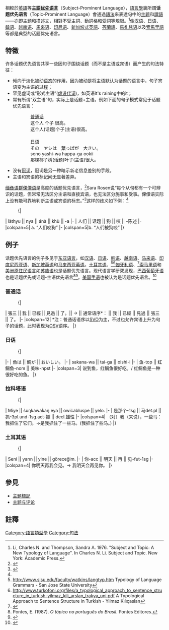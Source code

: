 {{noteTA
|1=zh-cn:语法;zh-hk:文法;zh-tw:文法;語法=>zh-tw:文法;
|2=zh-cn:单词;zh-tw:單字;單詞=>zh-tw:單字;
}}
相較於[[英語|英語]]等'''[[主語优先语言|主語优先语言]]'''（Subject-Prominent Language），[[語言學|語言學]]裏所謂'''话题优先语言'''（Topic-Prominent Language）會通過[[语法学|語法]]來表達句中的[[主題_(語言學)|主題]]和[[謂語|謂語]]——亦即主題和描述文，相對不受主詞、動詞格和受詞等規限。<ref>Li, Charles N. and Thompson, Sandra A. 1976. "Subject and Topic: A New Typology of Language". In Charles N. Li. Subject and Topic. New York: Academic Press.</ref>像[[汉语|汉语]]、[[日语|日语]]、[[韓语|韓语]]、[[越南语|越南语]]、[[馬來语|馬來语]]、[[印尼语|印尼语]]、[[新加坡式英語|新加坡式英語]]、[[芬蘭語|芬蘭語]]、[[馬札兒语|馬札兒语]]以及[[索馬里語|索馬里語]]等都是典型的话题优先语言。

==特徵==
许多话题优先语言共享一些因句子围绕话题（而不是主语或宾语）而产生的句法特征：

*倾向于淡化被动[[语态|语态]]的作用，因为被动是将主语默认为话题的语言中，句子宾语变为主语的过程；
*罕见虚词或“形式主语”([[虚设代词|虚设代词]])，如英语It's raining中的it；
*常有所谓“双主语”句，实际上是话题+主语。例如下面的句子模式常见于话题优先语言：

::[[普通话|普通话]]
::这个人 个子 很高。
::这个人(话题)个子(主语)很高。
::　
::[[日语|日语]]
::その　ヤシは　葉っぱが　大きい。
::sono yashi-wa happa-ga ookii
::那棵椰子树(话题)叶子(主语)很大。

*没有[[冠词|冠词]]，冠词是另一种暗示新老信息差别的手段。
*主语和宾语的标记间无显著差异。

[[缅彝语群|缅彝语群]][[傈僳语|傈僳语]]是高度的话题优先语言，<ref name="Li & Thompson">{{cite book |last1 = Li|first1 = Charles N.|last2 = Thompson|first2 = Sandra A.|chapter = Subject and Topic: A New Typology of Language|title = Subject and Topic|editor = Charles N. Li|location = New York|publisher = Academic Press|year = 1976|isbn = 978-0-12-447350-8}}</ref>{{rp|457–489}}Sara Rosen说“每个从句都有一个可辨识的话题，但常常无法区分主语和直接宾语，也无法区分施事和受事。傈僳语实际上没有能可靠地判断主语或宾语的标志。”<ref name="Rosen">{{cite book | last=Rosen | first=Sara Thomas | editor=Ramchand & Reiss | title=The Oxford Handbook of Linguistic Interfaces | chapter = Structured Events, Structured Discourse | location=Oxford | publisher=Oxford University Press | year=2007 | isbn = 978-0-19-924745-5 }}</ref>这样的歧义如下例：<ref name="Li & Thompson"/>

:{|
| làthyu || nya || ánà || khù || -a
|-
| 人们 || 话题 || 狗 || 咬 || -陈述
|-
|colspan=5| a. “人们咬狗”
|-
|colspan=5|b. “人们被狗咬”
|}

==例子==
话题优先语言的例子多见于[[东亚语言|东亚语言]]，如[[汉语|汉语]]、[[日语|日语]]、[[韩语|韩语]]、[[越南语|越南语]]、[[马来语|马来语]]、[[印度尼西亚语|印度尼西亚语]]、[[新加坡英语|新加坡英语]]和[[马来西亚英语|马来西亚英语]]。[[土耳其语|土耳其语]]、<ref>http://www.sjsu.edu/faculty/watkins/langtyp.htm  Typology of Language Grammars - San Jose State University</ref><ref>http://www.turkofoni.org/files/a_typological_approach_to_sentence_structure_in_turkish-yilmaz_kili_arslan_trakya_uni.pdf  A Typological Approach to Sentence Structure in Turkish - Yılmaz Kılıçaslan</ref>[[匈牙利语|匈牙利语]]、<ref name="KeneseiVago2002">{{cite book|last1=Kenesei|first1=Istvan |last2=Vago|first2=Robert M. |last3=Fenyvesi|first3=Anna |title=Hungarian|chapter-url=https://books.google.com/books?id=0wObPFCi2zYC&pg=PA172|date=2002|publisher=Routledge|isbn=978-1-134-97646-1|chapter=1.12. Topic}}</ref>{{rp|172–181}}[[索马里语|索马里语]]和[[美洲原住民语言|美洲原住民语言]]如[[苏族语|苏族语]]也是话题优先语言。现代语言学研究发现，[[巴西葡萄牙语|巴西葡萄牙语]]也是话题优先或话题-主语优先语言<ref>Pontes, E. (1987). ''O tópico no português do Brasil''. Pontes Editores.</ref><ref>{{cite web|url=http://www.filologia.org.br/viiicnlf/anais/caderno05-07.html |title=As Construções De Tópico No Português Do Brasil: Uma Análise Sintático-Discursiva Em Tempo Real |publisher=Filologia.org.br |date= |accessdate=2012-12-24}}</ref>。[[美国手语|美国手语]]也被认为是话题优先语言。<ref>{{cite book | title=Advances in the Sign Language Development of Deaf Children | last=Schick | first=Brenda Sue | page=36 | year=2006 | publisher=[[Oxford_University_Press|Oxford University Press]] | isbn=0-19-518094-1 | url=https://books.google.com/books?id=M2kmXbCfIWYC&q=ASL+topic-prominent&pg=PA36 | accessdate=2008-09-23}}</ref>

===普通话===
:{|
| 張三 || 我 || 已經 || 見過 || 了。|| → || 通常语序*： || 我 || 已經 || 見過 || 張三 || 了。
|-
|colspan=12| *注：普通话语序以[[主动宾语序|SVO]]为主，不过也允许宾语上升为句子的话题，此时表现为[[宾主动语序|OSV]]语序。
|}

===日语===
:{| 
|-
| 魚は || 鯛が || おいしい。
|-
| sakana-wa || tai-ga || oishi-i
|-
| 鱼-top || 红鲷鱼-nom || 美味-npst
|-
|colspan=3| 说到鱼，红鲷鱼很好吃。/ 红鲷鱼是一种很好吃的鱼。
|}

===拉科塔语===
:{|
| Miye || ṡuŋkawaḱaŋ eya || owiċabluspe || yelo.
|-
| 是那个-1sg || 马det.pl || 抓-3pl.und-1sg.act-抓 || decl.雄性
|-
|colspan=4| （对）我（来说），一些马：我抓住了它们。→是我抓住了一些马。(我抓住了些马。)
|}

===土耳其语===
:{|
| Seni || yarın || yine || göreceğim.
|-
| 你-acc || 明天 || 再 || 见-fut-1sg
|-
|colspan=4| 你明天再我会见。→ 我明天会再见你。
|}

==參見==
*[[主題標記|主題標記]]
*[[主题与评论|主题与评论]]

==註釋==
{{reflist}}
{{語言類型學}}
{{漢語語法概念}}

[[Category:語言類型學|Category:語言類型學]]
[[Category:句法|Category:句法]]